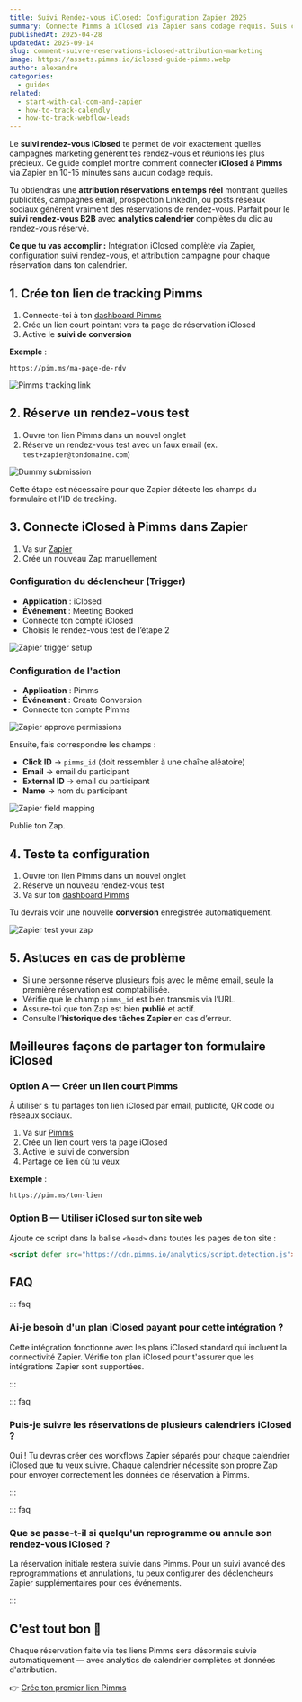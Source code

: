 ```yaml
---
title: Suivi Rendez-vous iClosed: Configuration Zapier 2025
summary: Connecte Pimms à iClosed via Zapier sans codage requis. Suis chaque réservation avec analytics complètes montrant quelles campagnes génèrent tes meilleurs rendez-vous.
publishedAt: 2025-04-28
updatedAt: 2025-09-14
slug: comment-suivre-reservations-iclosed-attribution-marketing
image: https://assets.pimms.io/iclosed-guide-pimms.webp
author: alexandre
categories:
  - guides
related:
  - start-with-cal-com-and-zapier
  - how-to-track-calendly
  - how-to-track-webflow-leads
---
```


Le **suivi rendez-vous iClosed** te permet de voir exactement quelles campagnes marketing génèrent tes rendez-vous et réunions les plus précieux. Ce guide complet montre comment connecter **iClosed à Pimms** via Zapier en 10-15 minutes sans aucun codage requis.

Tu obtiendras une **attribution réservations en temps réel** montrant quelles publicités, campagnes email, prospection LinkedIn, ou posts réseaux sociaux génèrent vraiment des réservations de rendez-vous. Parfait pour le **suivi rendez-vous B2B** avec **analytics calendrier** complètes du clic au rendez-vous réservé.

**Ce que tu vas accomplir :** Intégration iClosed complète via Zapier, configuration suivi rendez-vous, et attribution campagne pour chaque réservation dans ton calendrier.

## 1. Crée ton lien de tracking Pimms

1. Connecte-toi à ton [dashboard Pimms](https://app.pimms.io)  
2. Crée un lien court pointant vers ta page de réservation iClosed  
3. Active le **suivi de conversion**

**Exemple** :  
```
https://pim.ms/ma-page-de-rdv
```

![Pimms tracking link](https://assets.pimms.io/pimms-tracking-link-iclosed.webp)

## 2. Réserve un rendez-vous test

1. Ouvre ton lien Pimms dans un nouvel onglet  
2. Réserve un rendez-vous test avec un faux email (ex. `test+zapier@tondomaine.com`)

![Dummy submission](https://assets.pimms.io/iclosed-dummy-submission.webp)

Cette étape est nécessaire pour que Zapier détecte les champs du formulaire et l’ID de tracking.

## 3. Connecte iClosed à Pimms dans Zapier

1. Va sur [Zapier](https://zapier.com)  
2. Crée un nouveau Zap manuellement

### Configuration du déclencheur (Trigger)

- **Application** : iClosed  
- **Événement** : Meeting Booked  
- Connecte ton compte iClosed  
- Choisis le rendez-vous test de l’étape 2

![Zapier trigger setup](https://assets.pimms.io/zapier-find-dummy-record-iclosed.webp)

### Configuration de l'action

- **Application** : Pimms  
- **Événement** : Create Conversion  
- Connecte ton compte Pimms

![Zapier approve permissions](https://assets.pimms.io/zapier-approve-permissions.webp)

Ensuite, fais correspondre les champs :

- **Click ID** → `pimms_id` (doit ressembler à une chaîne aléatoire)
- **Email** → email du participant  
- **External ID** → email du participant  
- **Name** → nom du participant

![Zapier field mapping](https://assets.pimms.io/zapier-field-mapping-iclosed.webp)

Publie ton Zap.

## 4. Teste ta configuration

1. Ouvre ton lien Pimms dans un nouvel onglet  
2. Réserve un nouveau rendez-vous test  
3. Va sur ton [dashboard Pimms](https://app.pimms.io)

Tu devrais voir une nouvelle **conversion** enregistrée automatiquement.

![Zapier test your zap](https://assets.pimms.io/zapier-test-integration-iclosed.webp)

## 5. Astuces en cas de problème

- Si une personne réserve plusieurs fois avec le même email, seule la première réservation est comptabilisée.
- Vérifie que le champ `pimms_id` est bien transmis via l’URL.
- Assure-toi que ton Zap est bien **publié** et actif.
- Consulte l’**historique des tâches Zapier** en cas d’erreur.

## Meilleures façons de partager ton formulaire iClosed

### Option A — Créer un lien court Pimms

À utiliser si tu partages ton lien iClosed par email, publicité, QR code ou réseaux sociaux.

1. Va sur [Pimms](https://app.pimms.io)  
2. Crée un lien court vers ta page iClosed  
3. Active le suivi de conversion  
4. Partage ce lien où tu veux

**Exemple** :  
```
https://pim.ms/ton-lien
```

### Option B — Utiliser iClosed sur ton site web

Ajoute ce script dans la balise `<head>` dans toutes les pages de ton site :  

``` html
<script defer src="https://cdn.pimms.io/analytics/script.detection.js"></script>
```

<LinkCard
  href="/freetools/site-checker"
  title="Vérifie que tout fonctionne"
  description="Utilise notre outil gratuit pour vérifier que le script Pimms est correctement installé sur ton site."
/>

## FAQ

::: faq

### Ai-je besoin d'un plan iClosed payant pour cette intégration ?

Cette intégration fonctionne avec les plans iClosed standard qui incluent la connectivité Zapier. Vérifie ton plan iClosed pour t'assurer que les intégrations Zapier sont supportées.

:::

::: faq

### Puis-je suivre les réservations de plusieurs calendriers iClosed ?

Oui ! Tu devras créer des workflows Zapier séparés pour chaque calendrier iClosed que tu veux suivre. Chaque calendrier nécessite son propre Zap pour envoyer correctement les données de réservation à Pimms.

:::

::: faq

### Que se passe-t-il si quelqu'un reprogramme ou annule son rendez-vous iClosed ?

La réservation initiale restera suivie dans Pimms. Pour un suivi avancé des reprogrammations et annulations, tu peux configurer des déclencheurs Zapier supplémentaires pour ces événements.

:::

## C'est tout bon 🎉

Chaque réservation faite via tes liens Pimms sera désormais suivie automatiquement — avec analytics de calendrier complètes et données d'attribution.

👉 [Crée ton premier lien Pimms](https://app.pimms.io)

<CallToAction />

